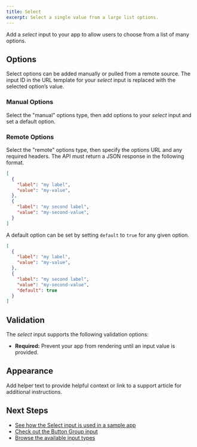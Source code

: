```yaml
---
title: Select
excerpt: Select a single value from a large list options.
---
```


Add a _select_ input to your app to allow users to choose from a list of many options.

## Options

Select options can be added manually or pulled from a remote source.
The input ID in the URL template for your _select_ input is replaced with the selected option’s value.

### Manual Options

Select the "manual" options type, then add options to your _select_ input and set a default option. 


### Remote Options

Select the "remote" options type, then specify the options URL and any required headers.
The API must return a JSON response in the following format.
```json
[
  {
    "label": "my label",
    "value": "my-value",
  },
  {
    "label": "my second label",
    "value": "my-second-value",
  }
]
```

A default option can be set by setting `default` to `true` for any given option.
```json
[
  {
    "label": "my label",
    "value": "my-value",
  },
  {
    "label": "my second label",
    "value": "my-second-value",
    "default": true
  }
]
```

## Validation

The _select_ input supports the following validation options:

- **Required:** Prevent your app from rendering until an input value is provided.

## Appearance

Add helper text to provide helpful context or link to a support article for additional instructions.

## Next Steps

- [See how the Select input is used in a sample app](/docs/get-started/sample-apps/whole-foods-menu)
- [Check out the Button Group input](/docs/core-concepts/inputs/button-group)
- [Browse the available input types](/docs/core-concepts/inputs)
